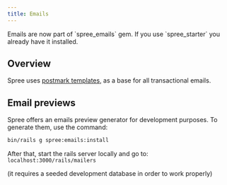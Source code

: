 ```yaml
---
title: Emails
---
```


<Note>
Emails are now part of `spree_emails` gem. If you use `spree_starter` you already have it installed.
</Note>

## Overview

Spree uses [postmark templates](https://github.com/wildbit/postmark-templates), as a base for all transactional emails.

## Email previews

Spree offers an emails preview generator for development purposes. To generate them, use the command:

```bash
bin/rails g spree:emails:install
```

After that, start the rails server locally and go to: `localhost:3000/rails/mailers`

(it requires a seeded development database in order to work properly)
